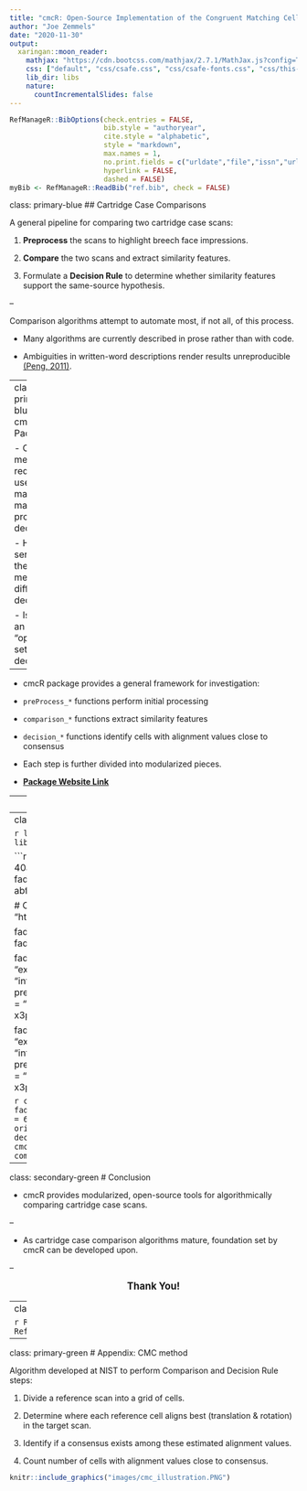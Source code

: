 ```yaml
---
title: "cmcR: Open-Source Implementation of the Congruent Matching Cells method"
author: "Joe Zemmels"
date: "2020-11-30"
output:
  xaringan::moon_reader:
    mathjax: "https://cdn.bootcss.com/mathjax/2.7.1/MathJax.js?config=TeX-MML-AM_HTMLorMML"
    css: ["default", "css/csafe.css", "css/csafe-fonts.css", "css/this-presentation.css"]
    lib_dir: libs
    nature:
      countIncrementalSlides: false
---
```


```r
RefManageR::BibOptions(check.entries = FALSE,
                       bib.style = "authoryear",
                       cite.style = "alphabetic",
                       style = "markdown",
                       max.names = 1,
                       no.print.fields = c("urldate","file","issn","url","keywords","language","abstract"),
                       hyperlink = FALSE,
                       dashed = FALSE)
myBib <- RefManageR::ReadBib("ref.bib", check = FALSE)
```

class: primary-blue
## Cartridge Case Comparisons


A general pipeline for comparing two cartridge case scans:

1. **Preprocess** the scans to highlight breech face impressions.

2. **Compare** the two scans and extract similarity features.

3. Formulate a **Decision Rule** to determine whether similarity features support the same-source hypothesis.

--

Comparison algorithms attempt to automate most, if not all, of this process.

- Many algorithms are currently described in prose rather than with code.

- Ambiguities in written-word descriptions render results unreproducible [(Peng, 2011)](https://www.jstor.org/stable/41352177?seq=1#metadata_info_tab_contents).

---
class: primary-blue
## cmcR Package

- CMC method requires user to make many processing decisions.

- How sensitive is the method to different decisions?

  - Is there an "optimal" set of decisions?

--

- cmcR package provides a general framework for investigation:

 - `preProcess_*` functions perform initial processing
 
 - `comparison_*` functions extract similarity features
 
 - `decision_*` functions identify cells with alignment values close to consensus

 - Each step is further divided into modularized pieces.

- [**Package Website Link**](https://csafe-isu.github.io/cmcR/)

---
class: secondary-green
## Preprocessing Example

```r
fadul1.1 <- x3ptools::x3p_read("https://tsapps.nist.gov/NRBTD/Studies/CartridgeMeasurement/DownloadMeasurement/2d9cc51f-6f66-40a0-973a-a9292dbee36d")

fadul1.1 %>%
  preProcess_crop(region = "exterior",...) %>%
  preProcess_crop(region = "interior",...) %>%
  preProcess_removeTrend(...) %>%
  preProcess_gaussFilter(...)
```

```r
knitr::include_graphics("images/preProcessDiagram.png")
```

---
class: secondary-blue
## Comparison & Decision Rule

```r
library(cmcR)
library(x3ptools)
library(magrittr)
library(dplyr)
```


```r
fadul1.1_id <- "DownloadMeasurement/2d9cc51f-6f66-40a0-973a-a9292dbee36d"
# Same source comparison
fadul1.2_id <- "DownloadMeasurement/cb296c98-39f5-46eb-abff-320a2f5568e8"

# Code to download breech face impressions:
nbtrd_url <- "https://tsapps.nist.gov/NRBTD/Studies/CartridgeMeasurement/"

fadul1.1_raw <- x3p_read(paste0(nbtrd_url,fadul1.1_id))
fadul1.2_raw <- x3p_read(paste0(nbtrd_url,fadul1.2_id))

fadul1.1 <- fadul1.1_raw %>%
  preProcess_crop(region = "exterior",
                  radiusOffset = -30) %>%
  preProcess_crop(region = "interior",
                  radiusOffset = 200) %>%
  preProcess_removeTrend(statistic = "quantile",
                                 tau = .5,
                                 method = "fn") %>%
  preProcess_gaussFilter() %>%
  x3ptools::sample_x3p()

fadul1.2 <- fadul1.2_raw %>%
  preProcess_crop(region = "exterior",
                  radiusOffset = -30) %>%
  preProcess_crop(region = "interior",
                  radiusOffset = 200) %>%
  preProcess_removeTrend(statistic = "quantile",
                                 tau = .5,
                                 method = "fn") %>%
  preProcess_gaussFilter() %>%
  x3ptools::sample_x3p()
```
```r
comparisonData <- comparison_allTogether(reference = fadul1.1,
                                         target = fadul1.2,
                                         theta = -24, #degrees
                                         numCells = 64)
comparisonData <- comparisonData %>%
  mutate(originalMethodClassif = decision_CMC(cellIndex,x,y,theta,pairwiseCompCor))
plt <- cmcPlot(fadul1.1,fadul1.2,
        reference_v_target_CMCs = comparisonData,
        x3pNames = c("Fadul 1-1","Fadul 1-2"))
```


```r
comparisonData <- comparison_allTogether(reference = fadul1.1,
                                         target = fadul1.2,
                                         theta = -24, #degrees
                                         numCells = 64) #8x8 grid
comparisonData <- mutate(comparisonData,
                         originalMethodClassif = decision_CMC(cellIndex,x,y,theta,pairwiseCompCor))
cmcPlot(fadul1.1,fadul1.2,
        reference_v_target_CMCs = comparisonData)
```
```r
plt$CMCs +
  ggplot2::theme(plot.margin = ggplot2::margin(-7.5,0,0,0,"cm"))
```

---
class: secondary-green
# Conclusion

- cmcR provides modularized, open-source tools for algorithmically comparing cartridge case scans.

--

- As cartridge case comparison algorithms mature, foundation set by cmcR can be developed upon.

--

<center> <big> <b> Thank You! </b> </big> </center>


---
class: primary-blue
# References

```r
RefManageR::NoCite(myBib,1:5)
RefManageR::PrintBibliography(myBib)
```

---
class: primary-green
# Appendix: CMC method

Algorithm developed at NIST to perform Comparison and Decision Rule steps:
 
1. Divide a reference scan into a grid of cells.
 
2. Determine where each reference cell aligns best (translation & rotation) in the target scan.

3. Identify if a consensus exists among these estimated alignment values.

4. Count number of cells with alignment values close to consensus.

```r
knitr::include_graphics("images/cmc_illustration.PNG")
```
